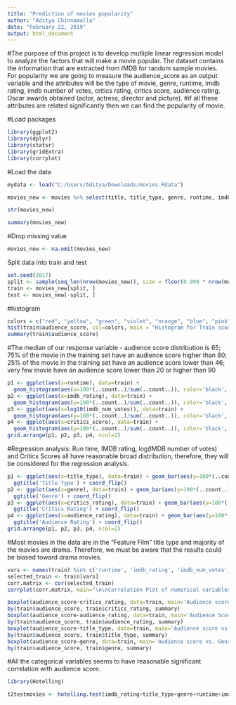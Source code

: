 ---
title: "Prediction of movies popularity"
author: "Aditya Chinnamalla"
date: "February 22, 2019"
output: html_document
---

#The purpose of this project is to develop mutliple linear regression model to analyze the factors that will make a movie popular. The dataset contains the information that are extracted from IMDB for random sample movies. For popularity we are going to measure the audience_score as an output variable and the attributes will be the type of movie, genre, runtime, imdb rating, imdb number of votes, critics rating, critics score, audience rating, Oscar awards obtained (actor, actress, director and picture).
#if all these attributes are related significantly then we can find the popularity of movie.

#Load packages
```{r}
library(ggplot2)
library(dplyr)
library(statsr)
library(gridExtra)
library(corrplot)
```

#Load the data
```{r}
mydata <- load("C:/Users/Aditya/Downloads/movies.Rdata")
```

```{r}
movies_new <- movies %>% select(title, title_type, genre, runtime, imdb_rating, imdb_num_votes, critics_rating, critics_score, audience_rating, audience_score, best_pic_win, best_actor_win, best_actress_win, best_dir_win)

str(movies_new)
```

```{r}
summary(movies_new)
```
#Drop missing value
```{r}
movies_new <- na.omit(movies_new)
```

Split data into train and test
```{r}
set.seed(2017)
split <- sample(seq_len(nrow(movies_new)), size = floor(0.999 * nrow(movies_new)))
train <- movies_new[split, ]
test <- movies_new[-split, ]
```

#histogram
```{r}
colors = c("red", "yellow", "green", "violet", "orange", "blue", "pink", "cyan")
hist(train$audience_score, col=colors, main = "Histogram for Train score")
summary(train$audience_score)
```
#The median of our response variable - audience score distribution is 65; 75% of the movie in the training set have an audience score higher than 80; 25% of the movie in the training set have an audience score lower than 46; very few movie have an audience score lower than 20 or higher than 90


```{r}
p1 <- ggplot(aes(x=runtime), data=train) + 
  geom_histogram(aes(y=100*(..count..)/sum(..count..)), color='black', fill='white', binwidth = 5) + ylab('percentage') + ggtitle('Run Time')
p2 <- ggplot(aes(x=imdb_rating), data=train) +
  geom_histogram(aes(y=100*(..count..)/sum(..count..)), color='black', fill='white', binwidth = 0.2) + ylab('percentage') + ggtitle('IMDB rating')
p3 <- ggplot(aes(x=log10(imdb_num_votes)), data=train) +
  geom_histogram(aes(y=100*(..count..)/sum(..count..)), color='black', fill='white') + ylab('percentage') + ggtitle('log(IMDB number of votes)')
p4 <- ggplot(aes(x=critics_score), data=train) +
  geom_histogram(aes(y=100*(..count..)/sum(..count..)), color='black', fill='white', binwidth = 2) + ylab('percentage') + ggtitle('Critics Score')
grid.arrange(p1, p2, p3, p4, ncol=2)
```
#Regression analysis: Run time, IMDB rating, log(IMDB number of votes) and Critics Scores all have reasonable broad distribution, therefore, they will be considered for the regression analysis.
```{r}
p1 <- ggplot(aes(x=title_type), data=train) + geom_bar(aes(y=100*(..count..)/sum(..count..))) + ylab('percentage') +
  ggtitle('Title Type') + coord_flip()
p2 <- ggplot(aes(x=genre), data=train) + geom_bar(aes(y=100*(..count..)/sum(..count..))) + ylab('percentage') +
  ggtitle('Genre') + coord_flip()
p3 <- ggplot(aes(x=critics_rating), data=train) + geom_bar(aes(y=100*(..count..)/sum(..count..))) + ylab('percentage') +
  ggtitle('Critics Rating') + coord_flip()
p4 <- ggplot(aes(x=audience_rating), data=train) + geom_bar(aes(y=100*(..count..)/sum(..count..))) + ylab('percentage') +
  ggtitle('Audience Rating') + coord_flip()
grid.arrange(p1, p2, p3, p4, ncol=2)
```
#Most movies in the data are in the "Feature Film" title type and majority of the movies are drama. Therefore, we must be aware that the results could be biased toward drama movies.
```{r}
vars <- names(train) %in% c('runtime', 'imdb_rating', 'imdb_num_votes', 'critics_score')
selected_train <- train[vars]
corr.matrix <- cor(selected_train)
corrplot(corr.matrix, main="\n\nCorrelation Plot of numerical variables", method="number")
```
```{r}
boxplot(audience_score~critics_rating, data=train, main='Audience score vs. Critics rating', xlab='Critics Rating', ylab='Audience Score')
by(train$audience_score, train$critics_rating, summary)
boxplot(audience_score~audience_rating, data=train, main='Audience Score vs. Audience Rating', xlab='Audience rating', ylab='Audience Score')
by(train$audience_score, train$audience_rating, summary)
boxplot(audience_score~title_type, data=train, main='Audience score vs. Title type', xlab='Title_type', ylab='Audience Score')
by(train$audience_score, train$title_type, summary)
boxplot(audience_score~genre, data=train, main='Audience score vs. Genre', xlab='Genre', ylab='Audience score')
by(train$audience_score, train$genre, summary)
```
#All the categorical variables seems to have reasonable significant correlation with audience score.

```{r}
library(Hotelling)
```

```{r}
t2testmovies <- hotelling.test(imdb_rating+title_type+genre+runtime+imdb_num_votes+critics_rating+audience_rating+best_pic_win+best_actor_win+best_actress_win+best_dir_win ~ audience_score, data=mydata)
```

